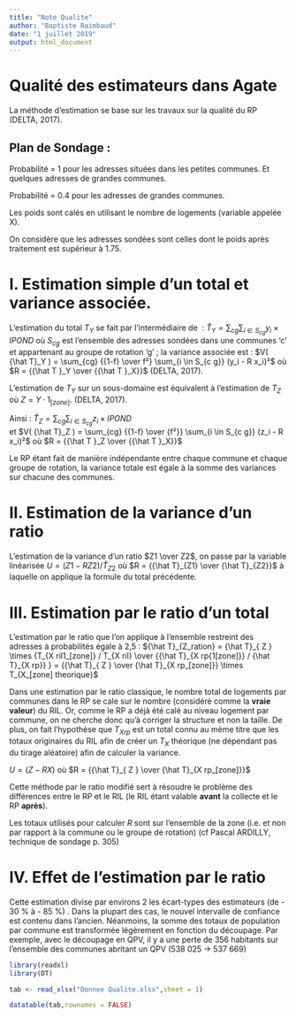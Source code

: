 ```yaml
---
title: "Note Qualite"
author: "Baptiste Raimbaud"
date: "1 juillet 2019"
output: html_document
---
```




# Qualité des estimateurs dans Agate

La méthode d’estimation se base sur les travaux sur la qualité du RP (DELTA, 2017).

## Plan de Sondage :
Probabilité = 1 pour les adresses situées dans les petites communes. Et quelques adresses de grandes communes.

Probabilité = 0.4 pour les adresses de grandes communes.

Les poids sont calés en utilisant le nombre de logements (variable appelée X).

On considère que les adresses sondées sont celles dont le poids après traitement est supérieur à 1.75.
	
# I. Estimation simple d’un total et variance associée.

L’estimation du total $T_Y$ se fait par l’intermédiaire de  :
${\hat{T}}_Y = \sum_{cg} \sum_{i \in S_{c g}}  y_i  \times  IPOND$ où  $S_{c g}$ est l'ensemble des adresses sondées dans une communes 'c' et appartenant au groupe de rotation 'g' ; la variance associée est : 
$V( {\hat T}_Y )  = \sum_{cg} {{1-f} \over f²} \sum_{i \in S_{c g}} (y_i  -  R x_i)²$ où $R  =  {{\hat T }_Y \over {{\hat T }_X}}$ (DELTA, 2017).

L’estimation de $T_Y$ sur un sous-domaine est équivalent à l’estimation de $T_Z$ où $Z = Y ·  1_{[zone]}$. (DELTA, 2017).

Ainsi : ${\hat T}_Z = \sum_{cg} \sum_{i \in S_{c g}} z_i \times  IPOND$   
et   $V( {\hat T}_Z ) = \sum_{cg} {{1-f} \over {f²}} \sum_{i \in S_{c g}} (z_i - R x_i)²$ où $R = {{\hat T }_Z \over {{\hat T }_X}}$

Le RP étant fait de manière indépendante entre chaque commune et chaque groupe de rotation, la variance totale est égale à la somme des variances sur chacune des communes.

# II. Estimation de la variance d’un ratio

L’estimation de la variance d’un ratio $Z1 \over Z2$, on passe par la variable linéarisée $U = (Z1 - R Z2) / {\hat T}_{Z2}$ où $R = {{\hat T}_{Z1} \over {\hat T}_{Z2}}$ à laquelle on applique la formule du total précédente.

# III. Estimation par le ratio d’un total

L’estimation par le ratio que l’on applique à l’ensemble restreint des adresses à probabilités égale à 2,5 :
${\hat T}_{Z_ration} = {\hat T}_{ Z } \times {T_{X ril1_[zone]} / T_{X ril} \over {{\hat T}_{X rp{1[zone]}} / {\hat T}_{X rp}} } =  {{\hat T}_{ Z } \over {\hat T}_{X rp_[zone]}} \times T_{X_[zone] theorique}$ 

Dans une estimation par le ratio classique, le nombre total de logements par communes dans le RP se cale sur le nombre (considéré comme la **vraie valeur**) du RIL. Or, comme le RP a déjà été calé au niveau logement par commune, on ne cherche donc qu’à corriger la structure et non la taille. De plus, on fait l’hypothèse que $T_{X rp}$ est un total connu au mème titre que les totaux originaires du RIL afin de créer un $T_X$ théorique (ne dépendant pas du tirage aléatoire) afin de calculer la variance.

$U = ( Z - R X )$ où $R = {{\hat T}_{ Z } \over {\hat T}_{X rp_[zone]}}$

Cette méthode par le ratio modifié sert à résoudre le problème des différences entre le RP et le RIL (le RIL étant valable **avant** la collecte et le RP **après**).

Les totaux utilisés pour calculer $R$ sont sur l'ensemble de la zone (i.e. et non par rapport à la commune ou le groupe de rotation) (cf Pascal ARDILLY, technique de sondage p. 305)

# IV. Effet de l’estimation par le ratio

Cette estimation divise par environs 2 les écart-types des estimateurs (de - 30 % à - 85 %) . Dans la plupart des cas, le nouvel intervalle de confiance est contenu dans l’ancien.
Néanmoins, la somme des totaux de population par commune est transformée légèrement en fonction du découpage. Par exemple, avec le découpage en QPV, il y a une perte de 356 habitants sur l’ensemble des communes abritant un QPV (538 025 -> 537 669)

```r
library(readxl)
library(DT)

tab <- read_xlsx("Donnee Qualite.xlsx",sheet = 1)

datatable(tab,rownames = FALSE)

```


